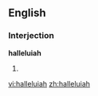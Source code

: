 ==English==

===Interjection===
'''halleluiah'''

# {{alternative spelling of|[[hallelujah]]}}

[[vi:halleluiah]]
[[zh:halleluiah]]